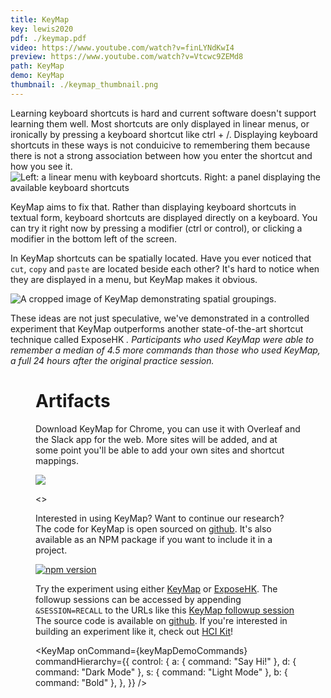 ```yaml
---
title: KeyMap
key: lewis2020
pdf: ./keymap.pdf
video: https://www.youtube.com/watch?v=finLYNdKwI4
preview: https://www.youtube.com/watch?v=Vtcwc9ZEMd8
path: KeyMap
demo: KeyMap
thumbnail: ./keymap_thumbnail.png
---
```



Learning keyboard shortcuts is hard and current software doesn't support learning them well. Most shortcuts are only displayed in linear menus, or ironically by pressing a keyboard shortcut like <Key>ctrl</Key> + <Key>/</Key>. Displaying keyboard shortcuts in these ways is not conduicive to remembering them because there is not a strong association between how you enter the shortcut and how you see it.
![Left: a linear menu with keyboard shortcuts. Right: a panel displaying the available keyboard shortcuts ](./composite-crop-tight.png)

KeyMap aims to fix that. Rather than displaying keyboard shortcuts in textual form, keyboard shortcuts are displayed directly on a keyboard. You can try it right now by pressing a modifier (<Key>ctrl</Key> or <Key>control</Key>), or clicking a modifier in the bottom left of the screen.

In KeyMap shortcuts can be spatially located. Have you ever noticed that `cut`, `copy` and `paste` are located beside each other? It's hard to notice when they are displayed in a menu, but KeyMap makes it obvious.

![A cropped image of KeyMap demonstrating spatial groupings.](./spatial.png)

These ideas are not just speculative, we've demonstrated in a controlled experiment that KeyMap outperforms another state-of-the-art shortcut technique called ExposeHK <Cite referenceKey="Malacria2013" />. Participants who used KeyMap were able to remember a median of 4.5 more commands than those who used KeyMap, a full 24 hours after the original practice session.

<Figure data={retention} caption={``} />

<!-- <>
<Figure
data={stove}
caption={`The classic demonstration of Norman's principle of natural mapping: stove dials. The controls for the stove on the left are ambiguous, which burners are on and which are off? But the controls for the other stove are arranged in the same manner as the burners creating a natural mapping between the burners and controls.`}
/>


# Results
</> -->

# Artifacts

Download KeyMap for Chrome, you can use it with Overleaf and the Slack app for the web. More sites will be added, and at some point you'll be able to add your own sites and shortcut mappings.

[![](./ChromeWebStore_Badge.png)](https://chrome.google.com/webstore/detail/keymap/fpminkfnndfokkmoobbngdpnijbcajkl)

<>
  <figure style={{}}>
    <a href="app.slack.com">
      <object
        style={{ height: "70px" }}
        data={slack}
        type="image/svg+xml"
      ></object>
    </a>
    <a href="overleaf.com">
      <object
        style={{ height: "70px" }}
        height={60}
        data={overleaf}
        type="image/svg+xml"
      ></object>
    </a>

  </figure>
</>

Interested in using KeyMap? Want to continue our research? The code for KeyMap is open sourced on [github](https://github.com/blainelewis1/keymap). It's also available as an NPM package if you want to include it in a project.

[![npm version](https://badge.fury.io/js/%40blainelewis1%2Fkeymap.svg)](https://badge.fury.io/js/%40blainelewis1%2Fkeymap)

Try the experiment using either [KeyMap](http://blainelewis.ca/keymap-experiment?CONDITION=KeyMap) or [ExposeHK](http://blainelewis.ca/keymap-experiment?CONDITION=ExposeHK). The followup sessions can be accessed by appending `&SESSION=RECALL` to the URLs like this [KeyMap followup session](http://blainelewis.ca/keymap-experiment?CONDITION=KeyMap&SESSION=RECALL) The source code is available on [github](github.com/blainelewis1/keymap-experiment). If you're interested in building an experiment like it, check out [HCI Kit](hcikit.github.io)!

<KeyMap
  onCommand={keyMapDemoCommands}
  commandHierarchy={{
    control: {
      a: { command: "Say Hi!" },
      d: { command: "Dark Mode" },
      s: { command: "Light Mode" },
      b: { command: "Bold" },
    },
  }}
/>
